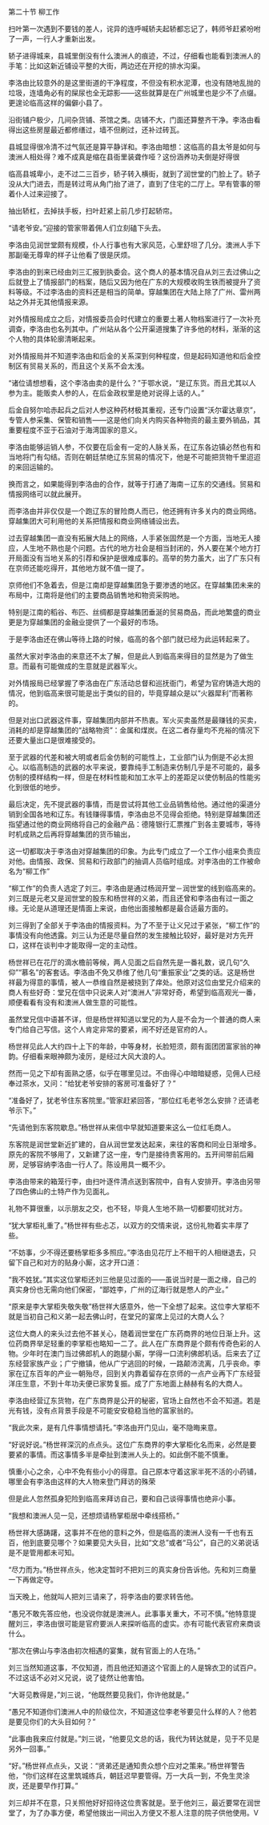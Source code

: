 

第二十节 柳工作

扫叶第一次遇到不要钱的差人，诧异的连呼喊轿夫起轿都忘记了，韩师爷赶紧吩咐了一声，一行人才重新出发。

轿子进得城来，县城里倒没有什么澳洲人的痕迹，不过，仔细看也能看到澳洲人的手笔：比如这新近铺设平整的大街，两边还在开挖的排水沟渠。

李洛由比较意外的是这里街道的干净程度，不但没有积水泥潭，也没有随地乱抛的垃圾，连墙角必有的屎尿也全无踪影――这些就算是在广州城里也是少不了点缀。更遑论临高这样的偏僻小县了。

沿街铺户极少，几间杂货铺、茶馆之类。店铺不大，门面还算整齐干净。李洛由看得出这些房屋最近都修缮过，墙不但刷过，还补过砖瓦。

县城显得很冷清不过气氛还是算平静详和。李洛由暗想：这临高的县太爷是如何与澳洲人相处得？难不成真是缩在县衙里装聋作哑？这份涵养功夫倒是好得很

临高县城卑小，走不过二三百步，轿子转入横街，就到了润世堂的门脸上了。轿子没从大门进去，而是转过弯从角门抬了进了，直到了住宅的二厅上。早有管事的带着仆人过来迎接了。

抽出轿杠，去掉扶手板，扫叶赶紧上前几步打起轿帘。

“请老爷安。”迎接的管家带着佣人们立刻磕下头去。

李洛由见润世堂颇有规模，仆人行事也有大家风范，心里舒坦了几分。澳洲人手下那副毫无尊卑的样子让他看了很是厌烦。

李洛由的到来已经由刘三汇报到执委会。这个商人的基本情况自从刘三去过佛山之后就登上了情报部门的档案，随后又因为他在广东的大规模收购生铁而被提升了资料等级。不过李洛由的资料还是相当的简单。穿越集团在大陆上除了广州、雷州两站之外并无其他情报来源。

对外情报局成立之后，对情报委员会时代建立的重要土著人物档案进行了一次补充调查，李洛由也名列其中。广州站从各个公开渠道搜集了许多他的材料，渐渐的这个人物的具体轮廓清晰起来。

对外情报局并不知道李洛由和后金的关系深到何种程度，但是起码知道他和后金控制区有贸易关系的，而且这个关系不会太浅。

“诸位请想想看，这个李洛由卖的是什么？”于鄂水说，“是辽东货。而且尤其以人参为主。能贩卖人参的人，在后金政权里是绝对说得上话的人。”

后金自努尔哈赤起兵之后对人参这种药材极其重视，还专门设置“沃尔霍达章京”，专管人参采集、保管和销售――这是他们向关内购买各种物资的最主要外销品，其重要程度不亚于石油对于海湾国家的意义。

李洛由能够运销人参，不仅要在后金有一定的人脉关系，在辽东各边镇必然也有和当地将门有勾结。否则在朝廷禁绝辽东贸易的情况下，他是不可能把货物千里迢迢的来回运输的。

换而言之，如果能得到李洛由的合作，就等于打通了海南－辽东的交通线。贸易和情报网络可以就此展开。

而李洛由并非仅仅是一个跑辽东的冒险商人而已，他还拥有许多关内的商业网络。穿越集团大可利用他的关系把情报和商业网络铺设出去。

过去穿越集团一直没有拓展大陆上的网络，人手紧张固然是一个方面，当地无人接应，人生地不熟也是个问题。古代的地方社会是相当封闭的，外人要在某个地方打开局面没有当地关系的引荐和保护是很难成事的。高举的势力虽大，出了广东只有在京师还能吃得开，其他地方就不值一提了。

京师他们不急着去，但是江南却是穿越集团急于要渗透的地区。在穿越集团未来的布局中，江南将是他们的主要商品销售地和物资采购地。

特别是江南的稻谷、布匹、丝绸都是穿越集团垂涎的贸易商品，而此地繁盛的商业更是为穿越集团的金融业提供了一个最好的市场。

于是李洛由还在佛山等待上路的时候，临高的各个部门就已经为此运转起来了。

虽然大家对李洛由的来意还不太了解，但是此人到临高来得目的显然是为了做生意。而最有可能做成的生意就是武器军火。

对外情报局已经掌握了李洛由在广东活动总督和巡抚衙门，希望为官府铸造大炮的情况，他到临高来很可能是出于类似的目的，毕竟穿越众是以“火器犀利”而著称的。

但是对出口武器这件事，穿越集团内部并不热衷。军火买卖虽然是最赚钱的买卖，消耗的却是穿越集团的“战略物资”：金属和煤炭。在这二者存量均不充裕的情况下还要大量出口是很难接受的。

至于武器的代差和被大明或者后金仿制的可能性上，工业部门认为倒是不必太担心。以临高制造的武器的水平来说，要靠纯手工制造来仿制几乎是不可能的，最多仿制的摸样结构一样，但是在材料性能和加工水平上的差距足以使仿制品的性能劣化到很低的地步。

最后决定，先不提武器的事情，而是尝试将其他工业品销售给他。通过他的渠道分销到全国各地和辽东。有钱赚得事情，李洛由总不见得会拒绝。特别是穿越集团还指望通过他的商业网络将自己的金融产品：德隆银行汇票推广到各主要城市，等待时机成熟之后再将穿越集团的货币输出，

这一切都取决于李洛由对穿越集团的印象。为此专门成立了一个工作小组来负责应对他。由情报、政保、贸易和行政部门的抽调人员临时组成。对李洛由的工作被命名为“柳工作”

“柳工作”的负责人选定了刘三。李洛由是通过杨润开堂－润世堂的线到临高来的。刘三既是元老又是润世堂的股东和杨世祥的义弟，而且还曾和李洛由有过一面之缘。无论是从道理还是情面上来说，由他出面接触都是最合适最方面的。

刘三得到了全部关于李洛由的情报资料。为了不至于让义兄过于紧张，“柳工作”的事情没有向他透露。刘三认为还是尽量自然的发生接触比较好，最好是对方先开口，这样在谈判中才能取得一定的主动性。

杨世祥已在花厅的滴水檐前等候，两人见面之后自然先是一番礼数，说几句“久仰”“慕名”的客套话。李洛由不免又恭维了他几句“重振家业”之类的话。这是杨世祥最为得意的事情，被人一恭维自然是被挠到了痒处。他原对这位由堂兄介绍来的商人有些好奇：堂兄在信中只说来人对“澳洲人”非常好奇，希望到临高观光一番，顺便看看有没有和澳洲人做生意的可能性。

虽然堂兄信中语甚不详，但是杨世祥知道以堂兄的为人是不会为一个普通的商人来专门给自己写信。这个人肯定非常的要紧，闹不好还是官府的人。

杨世祥见此人大约四十上下的年龄，中等身材，长脸短须，颇有面团团富家翁的神韵。仔细看来眼神颇为凌厉，是经过大风大浪的人。

然而一见之下却有面熟之感，似乎在哪里见过。不由得心中暗暗疑惑，见佣人已经奉过茶水，又问：“给犹老爷安排的客房可准备好了？”

“准备好了，犹老爷住东客院里。”管家赶紧回答，“那位红毛老爷怎么安排？还请老爷示下。”

“先请他到东客院歇息。”杨世祥从来信中早就知道要来这么一位红毛商人。

东客院是润世堂新近扩建的，自从润世堂发达起来，来往的客商和同业日渐增多。原先的客院不够用了，又新建了这一座，专门是接待贵客用的。五开间带前后厢房，足够容纳李洛由一行人了。陈设用具一概不少。

李洛由带来的箱笼行李，由扫叶逐件清点送到客院中，自有人安排开。李洛由另带了四色佛山的土特产作为见面礼。

礼物不算很重，以示朋友之交，也不轻，毕竟人生地不熟一切都要叨扰对方。

“犹大掌柜礼重了。”杨世祥有些忐忑，以双方的交情来说，这份礼物着实丰厚了些。

“不妨事，少不得还要杨掌柜多多照应。”李洛由见花厅上不相干的人相继退去，只留下自己和对方的贴身小厮，这才开口道：

“我不姓犹。”其实这位掌柜还刘三他是见过面的――虽说当时是一面之缘，自己的真实身份也无需向他们保密，“鄙姓李，广州的辽海行就是憋人的产业。”

“原来是李大掌柜失敬失敬”杨世祥大感意外，他一下全想了起来。这位李大掌柜不就是当初自己和义弟一起去佛山时，在堂兄的宴席上见过的大商人么？

这位大商人的来头过去他不甚关心，随着润世堂在广东药商界的地位日渐上升。这位药商界举足轻重的李掌柜也略知一二了。此人在广东商界是个颇有传奇色彩的人物。少年时在澳门当过佛郎机人的跑腿小厮，学得一口流利佛郎机话。后来去了辽东经营家族产业；广宁撤镇，他从广宁逃回的时候，一路颠沛流离，几乎丧命。李家在辽东百年的产业一朝殆尽，回到关内靠着留存在京师的一点产业再下广东经营洋庄生意，不到十年功夫便已家势复振。成了广东地面上赫赫有名的大商人。

李洛由经营辽东货物，在广东商界是公开的秘密，官场上自然也不会不知道。若是光有钱，没有点背景手段是不可能安安稳稳当他的富家翁的。

“我此次来，是有几件事情想请托。”李洛由开门见山，毫不隐晦来意。

“好说好说。”杨世祥深沉的点点头。这位广东商界的李大掌柜化名而来，必然是要要紧的事情。而这事情多半是牵扯到澳洲人头上的。如此倒不能不慎重。

慎重小心之余，心中不免有些小小的得意。自己原本守着这家半死不活的小药铺，哪里会有李洛由这样的大人物来登门拜访的殊荣

但是此人忽然孤身犯险到临高来拜访自己，要和自己谈得事情也绝非小事。

“我想和澳洲人见一见，还想烦请杨掌柜居中牵线搭桥。”

杨世祥大感踌躇，这事并不在他的意料之外，但是临高的澳洲人没有一千也有五百，他到底要见哪个？如果要见大头目，比如“文总”或者“马公”，自己的义弟说话是不是管用都未可知。

“尽力而为。”杨世祥点头，他决定暂时不把刘三的真实身份告诉他。先和刘三商量一下再做定夺。

当天晚上，他就叫人把刘三请来了，将李洛由的要求转告他。

“愚兄不敢先答应他，也没说你就是澳洲人。此事事关重大，不可不慎。”他特意提醒刘三，李洛由很可能是官府要派人来探听临高的虚实。亦有可能代表官府来商谈什么。

“那次在佛山与李洛由初次相遇的宴集，就有官面上的人在场。”

刘三当然知道这事，不仅知道，而且他还知道这个官面上的人是锦衣卫的试百户。不过这话不必对义兄说，说了徒然让他害怕。

“大哥见教得是，”刘三说，“他既然要见我们，你许他就是。”

“愚兄不知道你们澳洲人中的阶级位次，不知道这位李老爷要见什么样的人？他若是要见你们的大头目如何？”

“此事由我来应付就是。”刘三说，“他要见文总的话，我代为转达就是，见于不见是另外一回事。”

“好。”杨世祥点点头，又说：“贤弟还是通知贵众想个应对之策来。”杨世祥警告他，“你们这样在这里筑城练兵，朝廷迟早要管得。万一大兵一到，不免生灵涂炭，还是要早作打算。”

刘三却并不在意，只关照他好好招待这位贵客就是。至于他刘三，最近要常在润世堂了，为了办事方便，希望他拨出一间出入方便又不惹人注意的院子供他使用。V

